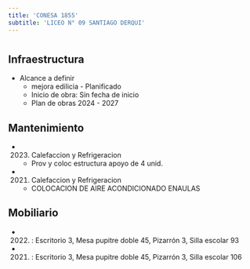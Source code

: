 ```yaml
---
title: 'CONESA 1855'
subtitle: 'LICEO N° 09 SANTIAGO DERQUI'
---
```


#
## Infraestructura

* Alcance a definir 
    + mejora edilicia - Planificado 
    + Inicio de obra: Sin fecha de inicio 
    + Plan de obras 2024 - 2027 






## Mantenimiento

*  (2023) Calefaccion y Refrigeracion 
    + Prov y coloc estructura apoyo de 4 unid.

*  (2021) Calefaccion y Refrigeracion 
    + COLOCACION DE AIRE ACONDICIONADO ENAULAS





## Mobiliario

*  (2022) : Escritorio 3, Mesa pupitre doble 45, Pizarrón 3, Silla escolar 93 

*  (2021) : Escritorio 3, Mesa pupitre doble 45, Pizarrón 3, Silla escolar 106 



